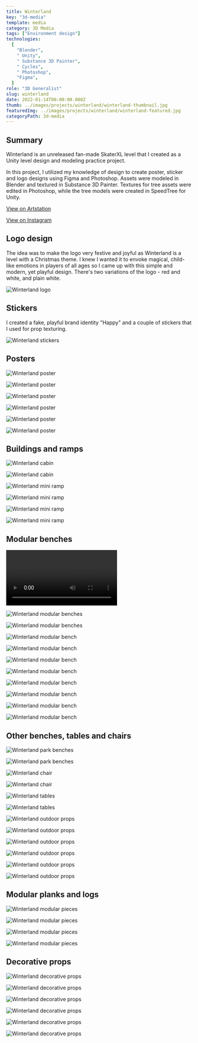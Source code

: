 ---
title: Winterland
key: "3d-media"
template: media
category: 3D Media
tags: ["Environment design"]
technologies:
  [
    "Blender",
    " Unity",
    " Substance 3D Painter",
    " Cycles",
    " Photoshop",
    "Figma",
  ]
role: "3D Generalist"
slug: winterland
date: 2022-01-14T00:00:00.000Z
thumb: ../images/projects/winterland/winterland-thumbnail.jpg
featuredImg: ../images/projects/winterland/winterland-featured.jpg
categoryPath: 3d-media
---




<Summary>

## Summary

<Grid2>

Winterland is an unreleased fan-made SkaterXL level that I created as a Unity level design and modeling practice project.

In this project, I utilized my knowledge of design to create poster, sticker and logo designs using Figma and Photoshop. Assets were modeled in Blender and textured in Substance 3D Painter. Textures for tree assets were edited in Photoshop, while the tree models were created in SpeedTree for Unity.

</Grid2>

<div className="social-links">

<Social>

<a href="https://www.artstation.com/artwork/wJVe1X" className="social-icon">

<FaArtstation />

<span>

View on Artstation

</span>

</a>

</Social>

<Social>

<a href="https://www.instagram.com/p/CYRcSQrqx2Z/" className="social-icon">

<FaInstagram />

<span>

View on Instagram

</span>

</a>

</Social>

</div>

</Summary>

<PSpacing>

## Logo design

<PSpacing2>

The idea was to make the logo very festive and joyful as Winterland is a level with a Christmas theme. I knew I wanted it to envoke magical, child-like emotions in players of all ages so I came up with this simple and modern, yet playful design. There's two variations of the logo - red and white, and plain white.

</PSpacing2>

</PSpacing>

<Item>

![Winterland logo](../images/projects/winterland/winterland-10.jpg "Winterland logo")

</Item>

<PSpacing>

## Stickers

<PSpacing2>

I created a fake, playful brand identity "Happy" and a couple of stickers that I used for prop texturing.

</PSpacing2>

</PSpacing>

<Item>

![Winterland stickers](../images/projects/winterland/winterland-11.jpg "Winterland logo")

</Item>

<PSpacing>

## Posters

</PSpacing>

<Grid2>

<Item>

![Winterland poster](../images/projects/winterland/winterland-13.jpg "Winterland poster")

</Item>

<Item>

![Winterland poster](../images/projects/winterland/winterland-14.jpg "Winterland poster")

</Item>

<Item>

![Winterland poster](../images/projects/winterland/winterland-16.jpg "Winterland poster")

</Item>

<Item>

![Winterland poster](../images/projects/winterland/winterland-17.jpg "Winterland poster")

</Item>

<Item>

![Winterland poster](../images/projects/winterland/winterland-15.jpg "Winterland poster")

</Item>

<Item>

![Winterland poster](../images/projects/winterland/winterland-18.jpg "Winterland poster")

</Item>

</Grid2>

<PSpacing>

## Buildings and ramps

</PSpacing>

<Grid2>

<Item>

![Winterland cabin](../images/projects/winterland/winterland-1.jpg "Winterland cabin")

</Item>

<Item>

![Winterland cabin](../images/projects/winterland/winterland-1-wireframe.jpg "Winterland cabin")

</Item>

<Item>

![Winterland mini ramp](../images/projects/winterland/winterland-2.jpg "Winterland mini ramp")

</Item>

<Item>

![Winterland mini ramp](../images/projects/winterland/winterland-2-wireframe.jpg "Winterland mini ramp")

</Item>

<Item>

![Winterland mini ramp](../images/projects/winterland/winterland-3.jpg "Winterland mini ramp")

</Item>

<Item>

![Winterland mini ramp](../images/projects/winterland/winterland-3-wireframe.jpg "Winterland mini ramp")

</Item>

</Grid2>

<PSpacing>

## Modular benches

</PSpacing>

<Video>

<ReactPlayer
  className="react-player"
  width="100%"
  height="100vw"
  controls={true}
  loop={true}
  playing={true}
  url="https://vimeo.com/768125979"
/>

</Video>

<Spacing />

<Grid2>

<Item>

![Winterland modular benches](../images/projects/winterland/allbenches1-3.jpg "Winterland modular benches")

</Item>

<Item>

![Winterland modular benches](../images/projects/winterland/allbenches1-1.jpg "Winterland modular benches")

</Item>

</Grid2>

<Spacing />

<Grid4>

<Item>

![Winterland modular bench](../images/projects/winterland/bench1-3.jpg "Winterland modular bench")

</Item>

<Item>

![Winterland modular bench](../images/projects/winterland/bench1-1.jpg "Winterland modular bench")

</Item>

<Item>

![Winterland modular bench](../images/projects/winterland/bench2-3.jpg "Winterland modular bench")

</Item>

<Item>

![Winterland modular bench](../images/projects/winterland/bench2-1.jpg "Winterland modular bench")

</Item>

<Item>

![Winterland modular bench](../images/projects/winterland/bench3-3.jpg "Winterland modular bench")

</Item>

<Item>

![Winterland modular bench](../images/projects/winterland/bench3-1.jpg "Winterland modular bench")

</Item>

<Item>

![Winterland modular bench](../images/projects/winterland/bench4-3.jpg "Winterland modular bench")

</Item>

<Item>

![Winterland modular bench](../images/projects/winterland/bench4-1.jpg "Winterland modular bench")

</Item>

</Grid4>

<PSpacing>

## Other benches, tables and chairs

</PSpacing>

<Grid2>

<Item>

![Winterland park benches](../images/projects/winterland/bench5-3.jpg "Winterland park benches")

</Item>

<Item>

![Winterland park benches](../images/projects/winterland/bench5-1.jpg "Winterland park benches")

</Item>

<Item>

![Winterland chair](../images/projects/winterland/chair-3.jpg "Winterland chair")

</Item>

<Item>

![Winterland chair](../images/projects/winterland/chair-1.jpg "Winterland chair")

</Item>

<Item>

![Winterland tables](../images/projects/winterland/table-set-3.jpg "Winterland tables")

</Item>

<Item>

![Winterland tables](../images/projects/winterland/table-set-1.jpg "Winterland tables")

</Item>

<Item>

![Winterland outdoor props](../images/projects/winterland/winterland-7.jpg "Winterland outdoor props")

</Item>

<Item>

![Winterland outdoor props](../images/projects/winterland/winterland-7-wireframe.jpg "Winterland outdoor props")

</Item>

<Item>

![Winterland outdoor props](../images/projects/winterland/winterland-8.jpg "Winterland outdoor props")

</Item>

<Item>

![Winterland outdoor props](../images/projects/winterland/winterland-8-wireframe.jpg "Winterland outdoor props")

</Item>

<Item>

![Winterland outdoor props](../images/projects/winterland/winterland-9.jpg "Winterland outdoor props")

</Item>

<Item>

![Winterland outdoor props](../images/projects/winterland/winterland-9-wireframe.jpg "Winterland outdoor props")

</Item>

</Grid2>

<PSpacing>

## Modular planks and logs

</PSpacing>

<Grid2>

<Item>

![Winterland modular pieces](../images/projects/winterland/winterland-4.jpg "Winterland modular pieces")

</Item>

<Item>

![Winterland modular pieces](../images/projects/winterland/winterland-4-wireframe.jpg "Winterland modular pieces")

</Item>

<Item>

![Winterland modular pieces](../images/projects/winterland/winterland-5.jpg "Winterland modular pieces")

</Item>

<Item>

![Winterland modular pieces](../images/projects/winterland/winterland-5-wireframe.jpg "Winterland modular pieces")

</Item>

</Grid2>

<PSpacing>

## Decorative props

</PSpacing>

<Grid2>

<Item>

![Winterland decorative props](../images/projects/winterland/bar-cart-3.jpg "Winterland decorative props")

</Item>

<Item>

![Winterland decorative props](../images/projects/winterland/bar-cart-1.jpg "Winterland decorative props")

</Item>

<Item>

![Winterland decorative props](../images/projects/winterland/winterland-6.jpg "Winterland decorative props")

</Item>

<Item>

![Winterland decorative props](../images/projects/winterland/winterland-6-wireframe.jpg "Winterland decorative props")

</Item>

<Item>

![Winterland decorative props](../images/projects/winterland/dishes-2.jpg "Winterland decorative props")

</Item>

<Item>

![Winterland decorative props](../images/projects/winterland/dishes-1.jpg "Winterland decorative props")

</Item>

</Grid2>

<PreFooter />
